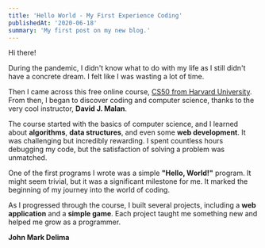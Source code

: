 ```yaml
---
title: 'Hello World - My First Experience Coding'
publishedAt: '2020-06-18'
summary: 'My first post on my new blog.'
---
```


Hi there!

During the pandemic, I didn't know what to do with my life as I still didn't have a concrete dream. I felt like I was wasting a lot of time.

Then I came across this free online course, [CS50 from Harvard University](https://cs50.harvard.edu/). From then, I began to discover coding and computer science, thanks to the very cool instructor, **David J. Malan**.

The course started with the basics of computer science, and I learned about **algorithms**, **data structures**, and even some **web development**. It was challenging but incredibly rewarding. I spent countless hours debugging my code, but the satisfaction of solving a problem was unmatched.

One of the first programs I wrote was a simple **"Hello, World!"** program. It might seem trivial, but it was a significant milestone for me. It marked the beginning of my journey into the world of coding.

As I progressed through the course, I built several projects, including a **web application** and a **simple game**. Each project taught me something new and helped me grow as a programmer.


**John Mark Delima**
